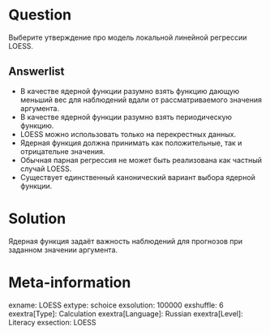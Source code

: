Question
========

Выберите утверждение про модель локальной линейной регрессии LOESS. 

Answerlist
----------
* В качестве ядерной функции разумно взять функцию дающую меньший вес для наблюдений вдали от рассматриваемого значения аргумента.
* В качестве ядерной функции разумно взять периодическую функцию. 
* LOESS можно использовать только на перекрестных данных. 
* Ядерная функция должна принимать как положительные, так и отрицательне значения. 
* Обычная парная регрессия не может быть реализована как частный случай LOESS.
* Существует единственный канонический вариант выбора ядерной функции. 

Solution
========

Ядерная функция задаёт важность наблюдений для прогнозов при заданном значении аргумента. 

Meta-information
================
exname: LOESS
extype: schoice
exsolution: 100000
exshuffle: 6
exextra[Type]: Calculation
exextra[Language]: Russian
exextra[Level]: Literacy
exsection: LOESS
